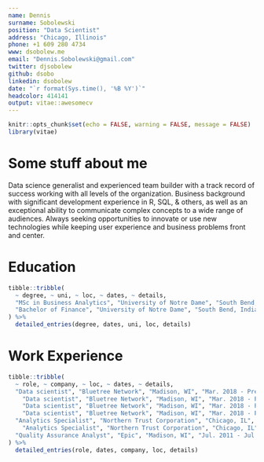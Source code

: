 ```yaml
---
name: Dennis
surname: Sobolewski
position: "Data Scientist"
address: "Chicago, Illinois"
phone: +1 609 280 4734
www: dsobolew.me
email: "Dennis.Sobolewski@gmail.com"
twitter: djsobolew
github: dsobo
linkedin: dsobolew
date: "`r format(Sys.time(), '%B %Y')`"
headcolor: 414141
output: vitae::awesomecv
---
```


```r
knitr::opts_chunk$set(echo = FALSE, warning = FALSE, message = FALSE)
library(vitae)
```

# Some stuff about me

Data science generalist and experienced team builder with a track record of success working with all levels of the organization. Business background with significant development experience in R, SQL, & others, as well as an exceptional ability to communicate complex concepts to a wide range of audiences. Always seeking opportunities to innovate or use new technologies while keeping user experience and business problems front and center.

# Education

```r
tibble::tribble(
  ~ degree, ~ uni, ~ loc, ~ dates, ~ details,
  "MSc in Business Analytics", "University of Notre Dame", "South Bend, Indiana", "2015 - 2016", "Recipient of the Econometrics Honours Memorial Scholarship, Dean's Honour, Dean's Commendation, and best in class for 5 units.",
  "Bachelor of Finance", "University of Notre Dame", "South Bend, Indiana", "2007 - 2011", "Honours research project was to develop a state space model for quickly forecasting time series with multiple seasonalities."
) %>% 
  detailed_entries(degree, dates, uni, loc, details)
```

# Work Experience

```r
tibble::tribble(
  ~ role, ~ company, ~ loc, ~ dates, ~ details,
  "Data scientist", "Bluetree Network", "Madison, WI", "Mar. 2018 - Present", "Line 1 about the projects I've worked on .",
    "Data scientist", "Bluetree Network", "Madison, WI", "Mar. 2018 - Present", "Line 2 about the projects I've worked on .",
    "Data scientist", "Bluetree Network", "Madison, WI", "Mar. 2018 - Present", "Line 3 about the projects I've worked on .",
    "Data scientist", "Bluetree Network", "Madison, WI", "Mar. 2018 - Present", "Line 4 about the projects I've worked on .",
  "Analytics Specialist", "Northern Trust Corporation", "Chicago, IL", "Jul. 2014 - Mar. 2018", "Line 1 about the projects I've worked on .",
    "Analytics Specialist", "Northern Trust Corporation", "Chicago, IL", "Jul. 2014 - Mar. 2018", "Line 2 about the projects I've worked on .",
  "Quality Assurance Analyst", "Epic", "Madison, WI", "Jul. 2011 - Jul. 2014", "Line 1 about the projects I've worked on ."
) %>% 
  detailed_entries(role, dates, company, loc, details)
```

